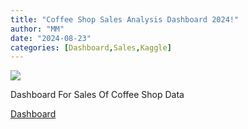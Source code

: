 ```yaml
---
title: "Coffee Shop Sales Analysis Dashboard 2024!"
author: "MM"
date: "2024-08-23"
categories: [Dashboard,Sales,Kaggle]
---
```


![](coffee.jpg)   


Dashboard For Sales Of Coffee Shop Data

[Dashboard](https://afaaqitc.github.io/coffee_shop/){target="\"_blank"}
